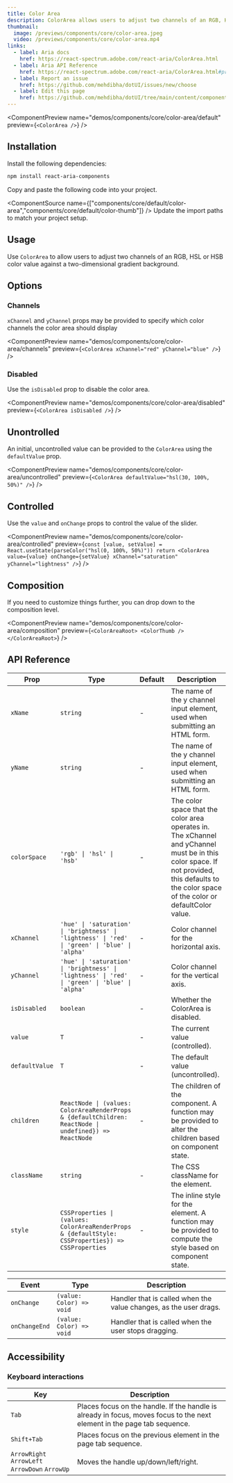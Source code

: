---
title: Color Area
description: ColorArea allows users to adjust two channels of an RGB, HSL or HSB color value against a two-dimensional gradient background.
thumbnail:
  image: /previews/components/core/color-area.jpeg
  video: /previews/components/core/color-area.mp4
links:
  - label: Aria docs
    href: https://react-spectrum.adobe.com/react-aria/ColorArea.html
  - label: Aria API Reference
    href: https://react-spectrum.adobe.com/react-aria/ColorArea.html#props
  - label: Report an issue
    href: https://github.com/mehdibha/dotUI/issues/new/choose
  - label: Edit this page
    href: https://github.com/mehdibha/dotUI/tree/main/content/components/colors/color-area.mdx?plain=1
---

<ComponentPreview
  name="demos/components/core/color-area/default"
  preview={`<ColorArea />`}
/>

## Installation

<Steps>
  <Step>Install the following dependencies:</Step>

```bash
npm install react-aria-components
```

<Step>Copy and paste the following code into your project.</Step>

  <ComponentSource name={["components/core/default/color-area","components/core/default/color-thumb"]} />
  <Step>Update the import paths to match your project setup.</Step>
</Steps>

## Usage

Use `ColorArea` to allow users to adjust two channels of an RGB, HSL or HSB color value against a two-dimensional gradient background.

## Options

### Channels

`xChannel` and `yChannel` props may be provided to specify which color channels the color area should display

<ComponentPreview
  name="demos/components/core/color-area/channels"
  preview={`<ColorArea xChannel="red" yChannel="blue" />`}
/>

### Disabled

Use the `isDisabled` prop to disable the color area.

<ComponentPreview
  name="demos/components/core/color-area/disabled"
  preview={`<ColorArea isDisabled />`}
/>

## Unontrolled

An initial, uncontrolled value can be provided to the `ColorArea` using the `defaultValue` prop.

<ComponentPreview
  name="demos/components/core/color-area/uncontrolled"
  preview={`<ColorArea defaultValue="hsl(30, 100%, 50%)" />`}
/>

## Controlled

Use the `value` and `onChange` props to control the value of the slider.

<ComponentPreview
  name="demos/components/core/color-area/controlled"
  preview={`const [value, setValue] = React.useState(parseColor("hsl(0, 100%, 50%)"))
return <ColorArea value={value} onChange={setValue} xChannel="saturation" yChannel="lightness" />`}
/>

## Composition

If you need to customize things further, you can drop down to the composition level.

<ComponentPreview
  name="demos/components/core/color-area/composition"
  preview={`<ColorAreaRoot>
  <ColorThumb />
</ColorAreaRoot>`}
/>

## API Reference

| Prop           | Type                                                                                                   | Default | Description                                                                                                                                                                                   |
| -------------- | ------------------------------------------------------------------------------------------------------ | ------- | --------------------------------------------------------------------------------------------------------------------------------------------------------------------------------------------- |
| `xName`        | `string`                                                                                               | -       | The name of the y channel input element, used when submitting an HTML form.                                                                                                                   |
| `yName`        | `string`                                                                                               | -       | The name of the y channel input element, used when submitting an HTML form.                                                                                                                   |
| `colorSpace`   | `'rgb' \| 'hsl' \| 'hsb'`                                                                              | -       | The color space that the color area operates in. The xChannel and yChannel must be in this color space. If not provided, this defaults to the color space of the color or defaultColor value. |
| `xChannel`     | `'hue' \| 'saturation' \| 'brightness' \| 'lightness' \| 'red' \| 'green' \| 'blue' \| 'alpha'`        | -       | Color channel for the horizontal axis.                                                                                                                                                        |
| `yChannel`     | `'hue' \| 'saturation' \| 'brightness' \| 'lightness' \| 'red' \| 'green' \| 'blue' \| 'alpha'`        | -       | Color channel for the vertical axis.                                                                                                                                                          |
| `isDisabled`   | `boolean`                                                                                              | -       | Whether the ColorArea is disabled.                                                                                                                                                            |
| `value`        | `T`                                                                                                    | -       | The current value (controlled).                                                                                                                                                               |
| `defaultValue` | `T`                                                                                                    | -       | The default value (uncontrolled).                                                                                                                                                             |
| `children`     | `ReactNode \| (values: ColorAreaRenderProps & {defaultChildren: ReactNode \| undefined}) => ReactNode` | -       | The children of the component. A function may be provided to alter the children based on component state.                                                                                     |
| `className`    | `string`                                                                                               | -       | The CSS className for the element.                                                                                                                                                            |
| `style`        | `CSSProperties \| (values: ColorAreaRenderProps & {defaultStyle: CSSProperties}) => CSSProperties`     | -       | The inline style for the element. A function may be provided to compute the style based on component state.                                                                                   |

| Event         | Type                     | Description                                                       |
| ------------- | ------------------------ | ----------------------------------------------------------------- |
| `onChange`    | `(value: Color) => void` | Handler that is called when the value changes, as the user drags. |
| `onChangeEnd` | `(value: Color) => void` | Handler that is called when the user stops dragging.              |

## Accessibility

### Keyboard interactions

| Key                                            | Description                                                                                                              |
| ---------------------------------------------- | ------------------------------------------------------------------------------------------------------------------------ |
| `Tab`                                          | Places focus on the handle. If the handle is already in focus, moves focus to the next element in the page tab sequence. |
| `Shift+Tab`                                    | Places focus on the previous element in the page tab sequence.                                                           |
| `ArrowRight` `ArrowLeft` `ArrowDown` `ArrowUp` | Moves the handle up/down/left/right.                                                                                     |
